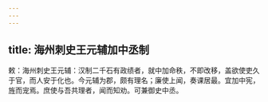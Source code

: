 ```yaml
---
---
---
```

title: 海州刺史王元辅加中丞制
---



敕：海州刺史王元辅：汉制二千石有政绩者，就中加命秩，不即改移，盖欲使吏久于官，而人安于化也。今元辅为郡，颇有理名；廉使上闻，奏课居最。宜加中宪，旌而宠焉。庶使与吾共理者，闻而知劝。可兼御史中丞。
